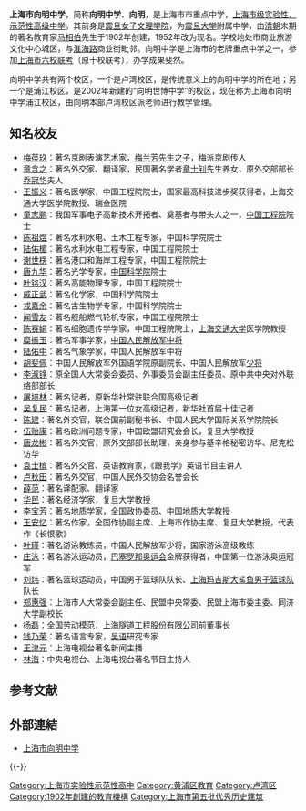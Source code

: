 {{unreferenced|time=2010-08-06T01:57:47+00:00}}
{{Infobox_School
| name = 上海市向明中学
| image = [[File:XiangMing_High_School_Logo.jpg|200px]]
| motto = 明理向上
| established = 1902年
| type = 公立
| principal = 芮仁杰
| faculty = 170余人
| enrollment = 
| free_label = 
| location = [[上海市|上海市]]瑞金一路151号（卢湾校区现址）<br/> [[上海市|上海市]]浦锦路138号（浦江校区）
| information = 
| website = [http://www.xiangming.lwedu.sh.cn/ 上海市向明中学网站]|
|coordinates={{coord|31|13|19|N|121|27|30|E|display=inline,title}}}}

'''上海市向明中学'''，简称'''向明中学'''、'''向明'''，是上海市市重点中学，[[上海市实验性、示范性高中名单|上海市级实验性、示范性高级中学]]。其前身是[[震旦女子文理学院|震旦女子文理学院]]，为[[震旦大学|震旦大学]]附属中学，由[[清朝|清朝]]末期的著名教育家[[马相伯|马相伯]]先生于1902年创建，1952年改为现名。学校地处市商业旅游文化中心城区，与[[淮海路_(上海)|淮海路]]商业街毗邻。向明中学是上海市的老牌重点中学之一，参加[[上海市六校联考|上海市六校联考]]（原十校联考），办学成果斐然。

向明中学共有两个校区，一个是卢湾校区，是传统意义上的向明中学的所在地；另一个是浦江校区，是2002年新建的“向明世博中学”的校区，现在称为上海市向明中学浦江校区，由向明本部卢湾校区派老师进行教学管理。

==知名校友==
*[[梅葆玖|梅葆玖]]：著名京剧表演艺术家，[[梅兰芳|梅兰芳]]先生之子，梅派京剧传人
*[[章含之|章含之]]：著名外交家、翻译家，民国著名学者[[章士钊|章士钊]]先生养女，原外交部部长[[乔冠华|乔冠华]]夫人
*[[王振义|王振义]]：著名医学家，中国工程院院士，国家最高科技进步奖获得者，上海交通大学医学院教授、瑞金医院
*[[童志鹏|童志鹏]]：我国军事电子高新技术开拓者、奠基者与带头人之一，[[中国工程院|中国工程院]]院士
*[[陈祖煜|陈祖煜]]：著名水利水电、土木工程专家，中国科学院院士
*[[陆佑楣|陆佑楣]]：著名水利水电工程专家，中国工程院院士
*[[谢世楞|谢世楞]]：著名港口和海岸工程专家，中国工程院院士
*[[唐九华|唐九华]]：著名光学专家，[[中国科学院|中国科学院]]院士
*[[叶铭汉|叶铭汉]]：著名高能物理专家，中国工程院院士
*[[戚正武|戚正武]]：著名化学家，中国科学院院士
*[[戎嘉余|戎嘉余]]：著名古生物学专家，中国科学院院士
*[[闻雪友|闻雪友]]：著名舰船燃气轮机专家，中国工程院院士
*[[陈赛娟|陈赛娟]]：著名细胞遗传学学家，中国工程院院士，[[上海交通大学|上海交通大学]]医学院教授
*[[糜振玉|糜振玉]]：著名军事学家，[[中国人民解放军|中国人民解放军]][[中将|中将]]
*[[陆佑中|陆佑中]]：著名气象学家，中国人民解放军中将
*[[胡斐佩|胡斐佩]]：中国人民解放军外国语学院原副院长、中国人民解放军[[少将|少将]]
*[[李淑铮|李淑铮]]：原全国人大常委会委员、外事委员会副主任委员、原中共中央对外联络部部长
*[[屠培林|屠培林]]：著名记者，原新华社常驻联合国高级记者
*[[吴复民|吴复民]]：著名记者，上海第一位女高级记者，新华社首届十佳记者
*[[陈建_(外交官)|陈建]]：著名外交官，联合国前副秘书长、中国人民大学国际关系学院院长
*[[伍贻康|伍贻康]]：著名欧洲问题专家，中国欧盟研究会会长，复旦大学教授
*[[唐龙彬|唐龙彬]]：著名外交官，原外交部部长助理，亲身参与基辛格秘密访华、尼克松访华
*[[袁士槟|袁士槟]]：著名外交官、英语教育家，《跟我学》英语节目主讲人
*[[卢秋田|卢秋田]]：著名外交官，中国人民外交协会名誉会长
*[[薛范|薛范]]：著名译配家、翻译家
*[[华民_(1950年)|华民]]：著名经济学家，复旦大学教授
*[[李宝芳|李宝芳]]：著名地质学家，全国政协委员、中国地质大学教授
*[[王安忆|王安忆]]：著名作家，全国作协副主席、上海市作协主席、复旦大学教授，代表作《长恨歌》
*[[叶瑾|叶瑾]]：著名游泳教练员，中国人民解放军少将，国家游泳高级教练
*[[庄泳|庄泳]]：著名游泳运动员，[[巴塞罗那奥运会|巴塞罗那奥运会]]金牌获得者，中国第一位游泳奥运冠军
*[[刘炜|刘炜]]：著名篮球运动员，中国男子篮球队队长、[[上海大鲨鱼篮球俱乐部|上海玛吉斯大鲨鱼男子篮球队]]队长
*[[郑惠强|郑惠强]]：上海市人大常委会副主任、民盟中央常委、民盟上海市委主委、同济大学副校长
*[[杨磊_(1961年)|杨磊]]：全国劳动模范，[[上海隧道工程股份有限公司|上海隧道工程股份有限公司]]前董事长
*[[钱乃荣|钱乃荣]]：著名语言专家，[[吴语|吴语]]研究专家
*[[王津元|王津元]]：上海电视台著名新闻主播
*[[林海_(主持人)|林海]]：中央电视台、上海电视台著名节目主持人

==参考文献==
{{Reflist}}

== 外部連結 ==
* {{zh-cn}}[https://web.archive.org/web/20190616063932/http://www.xiangming.hpe.cn/ 上海市向明中学]

{{-}}
{{上海市实验性示范性高中}}
{{上海市十校联考}}

[[Category:上海市实验性示范性高中|Category:上海市实验性示范性高中]]
[[Category:黄浦区教育|Category:黄浦区教育]]
[[Category:卢湾区|Category:卢湾区]]
[[Category:1902年創建的教育機構|Category:1902年創建的教育機構]]
[[Category:上海市第五批优秀历史建筑|Category:上海市第五批优秀历史建筑]]